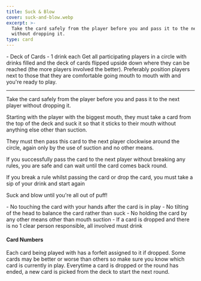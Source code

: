 ```yaml
---
title: Suck & Blow
cover: suck-and-blow.webp
excerpt: >-
  Take the card safely from the player before you and pass it to the next player
  without dropping it.
type: card
---
```


<GameHero
  cover="/images/suck-and-blow.webp"
  alt="Suck & Blow"
/>

<GameSection title="Equipment" icon="/images/liquor.webp">
-   Deck of Cards
-   1 drink each
</GameSection>

<GameSection title="Setup" icon="/images/settings.webp">
Get all participating players in a circle with drinks filled and the deck of cards flipped upside down where they can be reached (the more players involved the better). Preferably position players next to those that they are comfortable going mouth to mouth with and you're ready to play.

* * *
</GameSection>

<GameSection title="Aim of the Game" icon="/images/target.webp">
<p>Take the card safely from the player before you and pass it to the next player without dropping it.</p>
</GameSection>

<GameSection title="How to Play" icon="/images/question.webp">
Starting with the player with the biggest mouth, they must take a card from the top of the deck and suck it so that it sticks to their mouth without anything else other than suction.

They must then pass this card to the next player clockwise around the circle, again only by the use of suction and no other means.

If you successfully pass the card to the next player without breaking any rules, you are safe and can wait until the card comes back round.

If you break a rule whilst passing the card or drop the card, you must take a sip of your drink and start again

Suck and blow until you're all out of puff!
</GameSection>

<GameSection title="Rules" icon="/images/rules.webp">
-   No touching the card with your hands after the card is in play
-   No tilting of the head to balance the card rather than suck
-   No holding the card by any other means other than mouth suction
-   If a card is dropped and there is no 1 clear person responsible, all involved must drink
</GameSection>

<GameSection title="Special Edition" icon="/images/special.webp">

<h4>Card Numbers</h4>

<p>Each card being played with has a forfeit assigned to it if dropped. Some cards may be better or worse than others so make sure you know which card is currently in play. Everytime a card is dropped or the round has ended, a new card is picked from the deck to start the next round.</p>
</GameSection>

<ShareButtons title="Suck & Blow" />

<FeedbackCard>
</FeedbackCard>
